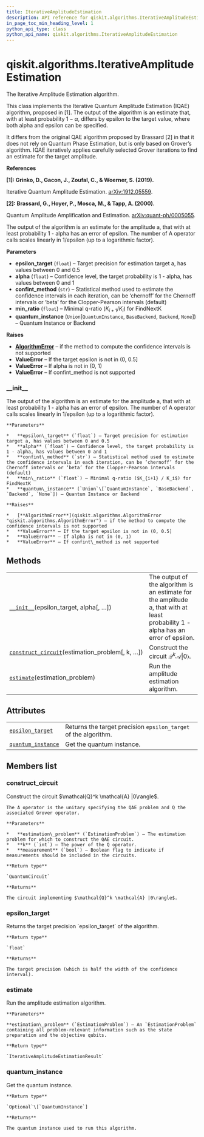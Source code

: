 ```yaml
---
title: IterativeAmplitudeEstimation
description: API reference for qiskit.algorithms.IterativeAmplitudeEstimation
in_page_toc_min_heading_level: 1
python_api_type: class
python_api_name: qiskit.algorithms.IterativeAmplitudeEstimation
---
```


# qiskit.algorithms.IterativeAmplitudeEstimation

<Class id="qiskit.algorithms.IterativeAmplitudeEstimation" isDedicatedPage={true} github="https://github.com/qiskit/qiskit/tree/stable/0.17/qiskit/algorithms/amplitude_estimators/iae.py" signature="IterativeAmplitudeEstimation(epsilon_target, alpha, confint_method='beta', min_ratio=2, quantum_instance=None)" modifiers="class">
  The Iterative Amplitude Estimation algorithm.

  This class implements the Iterative Quantum Amplitude Estimation (IQAE) algorithm, proposed in \[1]. The output of the algorithm is an estimate that, with at least probability $1 - \alpha$, differs by epsilon to the target value, where both alpha and epsilon can be specified.

  It differs from the original QAE algorithm proposed by Brassard \[2] in that it does not rely on Quantum Phase Estimation, but is only based on Grover’s algorithm. IQAE iteratively applies carefully selected Grover iterations to find an estimate for the target amplitude.

  **References**

  **\[1]: Grinko, D., Gacon, J., Zoufal, C., & Woerner, S. (2019).**

  Iterative Quantum Amplitude Estimation. [arXiv:1912.05559](https://arxiv.org/abs/1912.05559).

  **\[2]: Brassard, G., Hoyer, P., Mosca, M., & Tapp, A. (2000).**

  Quantum Amplitude Amplification and Estimation. [arXiv:quant-ph/0005055](http://arxiv.org/abs/quant-ph/0005055).

  The output of the algorithm is an estimate for the amplitude a, that with at least probability 1 - alpha has an error of epsilon. The number of A operator calls scales linearly in 1/epsilon (up to a logarithmic factor).

  **Parameters**

  *   **epsilon\_target** (`float`) – Target precision for estimation target a, has values between 0 and 0.5
  *   **alpha** (`float`) – Confidence level, the target probability is 1 - alpha, has values between 0 and 1
  *   **confint\_method** (`str`) – Statistical method used to estimate the confidence intervals in each iteration, can be ‘chernoff’ for the Chernoff intervals or ‘beta’ for the Clopper-Pearson intervals (default)
  *   **min\_ratio** (`float`) – Minimal q-ratio ($K_{i+1} / K_i$) for FindNextK
  *   **quantum\_instance** (`Union`\[`QuantumInstance`, `BaseBackend`, `Backend`, `None`]) – Quantum Instance or Backend

  **Raises**

  *   [**AlgorithmError**](qiskit.algorithms.AlgorithmError "qiskit.algorithms.AlgorithmError") – if the method to compute the confidence intervals is not supported
  *   **ValueError** – If the target epsilon is not in (0, 0.5]
  *   **ValueError** – If alpha is not in (0, 1)
  *   **ValueError** – If confint\_method is not supported

  ### \_\_init\_\_

  <Function id="qiskit.algorithms.IterativeAmplitudeEstimation.__init__" signature="__init__(epsilon_target, alpha, confint_method='beta', min_ratio=2, quantum_instance=None)">
    The output of the algorithm is an estimate for the amplitude a, that with at least probability 1 - alpha has an error of epsilon. The number of A operator calls scales linearly in 1/epsilon (up to a logarithmic factor).

    **Parameters**

    *   **epsilon\_target** (`float`) – Target precision for estimation target a, has values between 0 and 0.5
    *   **alpha** (`float`) – Confidence level, the target probability is 1 - alpha, has values between 0 and 1
    *   **confint\_method** (`str`) – Statistical method used to estimate the confidence intervals in each iteration, can be ‘chernoff’ for the Chernoff intervals or ‘beta’ for the Clopper-Pearson intervals (default)
    *   **min\_ratio** (`float`) – Minimal q-ratio ($K_{i+1} / K_i$) for FindNextK
    *   **quantum\_instance** (`Union`\[`QuantumInstance`, `BaseBackend`, `Backend`, `None`]) – Quantum Instance or Backend

    **Raises**

    *   [**AlgorithmError**](qiskit.algorithms.AlgorithmError "qiskit.algorithms.AlgorithmError") – if the method to compute the confidence intervals is not supported
    *   **ValueError** – If the target epsilon is not in (0, 0.5]
    *   **ValueError** – If alpha is not in (0, 1)
    *   **ValueError** – If confint\_method is not supported
  </Function>

  ## Methods

  |                                                                                                                                                                                           |                                                                                                                                   |
  | ----------------------------------------------------------------------------------------------------------------------------------------------------------------------------------------- | --------------------------------------------------------------------------------------------------------------------------------- |
  | [`__init__`](#qiskit.algorithms.IterativeAmplitudeEstimation.__init__ "qiskit.algorithms.IterativeAmplitudeEstimation.__init__")(epsilon\_target, alpha\[, …])                            | The output of the algorithm is an estimate for the amplitude a, that with at least probability 1 - alpha has an error of epsilon. |
  | [`construct_circuit`](#qiskit.algorithms.IterativeAmplitudeEstimation.construct_circuit "qiskit.algorithms.IterativeAmplitudeEstimation.construct_circuit")(estimation\_problem\[, k, …]) | Construct the circuit $\mathcal{Q}^k \mathcal{A} \vert 0\rangle$.                                                                 |
  | [`estimate`](#qiskit.algorithms.IterativeAmplitudeEstimation.estimate "qiskit.algorithms.IterativeAmplitudeEstimation.estimate")(estimation\_problem)                                     | Run the amplitude estimation algorithm.                                                                                           |

  ## Attributes

  |                                                                                                                                                          |                                                                 |
  | -------------------------------------------------------------------------------------------------------------------------------------------------------- | --------------------------------------------------------------- |
  | [`epsilon_target`](#qiskit.algorithms.IterativeAmplitudeEstimation.epsilon_target "qiskit.algorithms.IterativeAmplitudeEstimation.epsilon_target")       | Returns the target precision `epsilon_target` of the algorithm. |
  | [`quantum_instance`](#qiskit.algorithms.IterativeAmplitudeEstimation.quantum_instance "qiskit.algorithms.IterativeAmplitudeEstimation.quantum_instance") | Get the quantum instance.                                       |

  ## Members list

  ### construct\_circuit

  <Function id="qiskit.algorithms.IterativeAmplitudeEstimation.construct_circuit" signature="construct_circuit(estimation_problem, k=0, measurement=False)">
    Construct the circuit $\mathcal{Q}^k \mathcal{A} |0\rangle$.

    The A operator is the unitary specifying the QAE problem and Q the associated Grover operator.

    **Parameters**

    *   **estimation\_problem** (`EstimationProblem`) – The estimation problem for which to construct the QAE circuit.
    *   **k** (`int`) – The power of the Q operator.
    *   **measurement** (`bool`) – Boolean flag to indicate if measurements should be included in the circuits.

    **Return type**

    `QuantumCircuit`

    **Returns**

    The circuit implementing $\mathcal{Q}^k \mathcal{A} |0\rangle$.
  </Function>

  ### epsilon\_target

  <Attribute id="qiskit.algorithms.IterativeAmplitudeEstimation.epsilon_target">
    Returns the target precision `epsilon_target` of the algorithm.

    **Return type**

    `float`

    **Returns**

    The target precision (which is half the width of the confidence interval).
  </Attribute>

  ### estimate

  <Function id="qiskit.algorithms.IterativeAmplitudeEstimation.estimate" signature="estimate(estimation_problem)">
    Run the amplitude estimation algorithm.

    **Parameters**

    **estimation\_problem** (`EstimationProblem`) – An `EstimationProblem` containing all problem-relevant information such as the state preparation and the objective qubits.

    **Return type**

    `IterativeAmplitudeEstimationResult`
  </Function>

  ### quantum\_instance

  <Attribute id="qiskit.algorithms.IterativeAmplitudeEstimation.quantum_instance">
    Get the quantum instance.

    **Return type**

    `Optional`\[`QuantumInstance`]

    **Returns**

    The quantum instance used to run this algorithm.
  </Attribute>
</Class>

